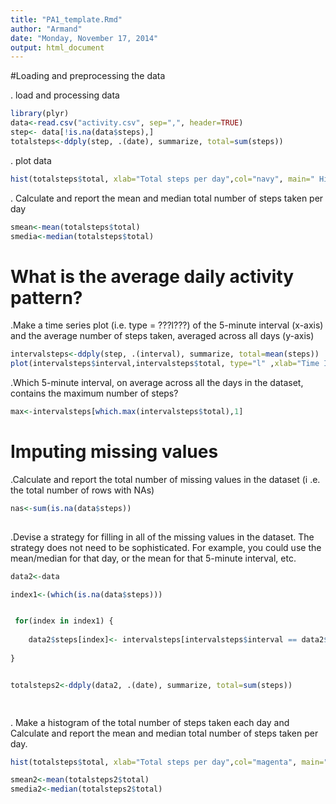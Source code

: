 ```yaml
---
title: "PA1_template.Rmd"
author: "Armand"
date: "Monday, November 17, 2014"
output: html_document
---
```



#Loading and preprocessing the data

. load and processing data

```r
library(plyr)
data<-read.csv("activity.csv", sep=",", header=TRUE)
step<- data[!is.na(data$steps),]
totalsteps<-ddply(step, .(date), summarize, total=sum(steps))
```

. plot data

```r
hist(totalsteps$total, xlab="Total steps per day",col="navy", main=" Histogram of total steps taken per day" )
```

. Calculate and report the mean and median total number of steps taken per day

```r
smean<-mean(totalsteps$total)
smedia<-median(totalsteps$total)
```



# What is the average daily activity pattern?

.Make a time series plot (i.e. type = ???l???) of the 5-minute interval (x-axis) and the average number of steps taken, averaged across all days (y-axis)

```r
intervalsteps<-ddply(step, .(interval), summarize, total=mean(steps))
plot(intervalsteps$interval,intervalsteps$total, type="l" ,xlab="Time Interval (5 min)", ylab=" Mean Steps per day", main ="Average steps taken in 5 min Interval", col="green")

```


.Which 5-minute interval, on average across all the days in the dataset, contains the maximum number of steps? 

```r

max<-intervalsteps[which.max(intervalsteps$total),1]
```

# Imputing missing values

.Calculate and report the total number of missing values in the dataset (i .e. the total number of rows with NAs)

```r

nas<-sum(is.na(data$steps))
  
```

.Devise a strategy for filling in all of the missing values in the dataset. The strategy does not need to be sophisticated. For example, you could use the mean/median for that day, or the mean for that 5-minute interval, etc.

```r
data2<-data

index1<-(which(is.na(data$steps)))


 for(index in index1) {
    
    data2$steps[index]<- intervalsteps[intervalsteps$interval == data2$interval[index], ]$total
    
}


totalsteps2<-ddply(data2, .(date), summarize, total=sum(steps))

  
```


. Make a histogram of the total number of steps taken each day and Calculate and report the mean and median total number of steps taken per day. 


```r
hist(totalsteps$total, xlab="Total steps per day",col="magenta", main=" Histogram of total steps taken per day with NA filled" )

smean2<-mean(totalsteps2$total)
smedia2<-median(totalsteps2$total)
  
```









